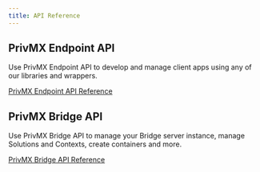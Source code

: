 ```yaml
---
title: API Reference
---
```


## PrivMX Endpoint API
Use PrivMX Endpoint API to develop and manage client apps using any of our libraries and wrappers.

[PrivMX Endpoint API Reference](../reference/start)


## PrivMX Bridge API
Use PrivMX Bridge API to manage your Bridge server instance, manage Solutions and Contexts, create containers and more.

[PrivMX Bridge API Reference](https://bridge.privmx.dev/)
